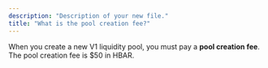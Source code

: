 ```yaml
---
description: "Description of your new file."
title: "What is the pool creation fee?"
---
```


When you create a new V1 liquidity pool, you must pay a **pool creation fee**. The pool creation fee is \$50 in HBAR.